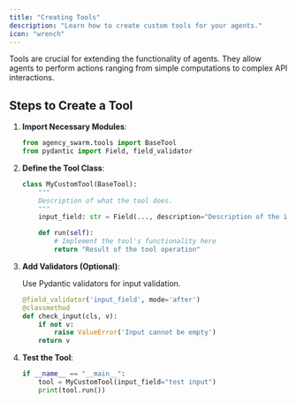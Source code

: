 ```yaml
---
title: "Creating Tools"
description: "Learn how to create custom tools for your agents."
icon: "wrench"
---
```


Tools are crucial for extending the functionality of agents. They allow agents to perform actions ranging from simple computations to complex API interactions.

## Steps to Create a Tool

1. **Import Necessary Modules**:
   ```python
   from agency_swarm.tools import BaseTool
   from pydantic import Field, field_validator
   ```

2. **Define the Tool Class**:
   ```python
   class MyCustomTool(BaseTool):
       """
       Description of what the tool does.
       """
       input_field: str = Field(..., description="Description of the input field.")

       def run(self):
           # Implement the tool's functionality here
           return "Result of the tool operation"
   ```

3. **Add Validators (Optional)**:

   Use Pydantic validators for input validation.

   ```python
   @field_validator('input_field', mode='after')
   @classmethod
   def check_input(cls, v):
       if not v:
           raise ValueError('Input cannot be empty')
       return v
   ```

4. **Test the Tool**:

   ```python
   if __name__ == "__main__":
       tool = MyCustomTool(input_field="test input")
       print(tool.run())
   ```
